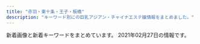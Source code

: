 ```yaml
---
title: "赤羽・東十条・王子・板橋"
description: "キーワード別にの巨乳アジアン・チャイナエステ嬢情報をまとめました。"
---
```


新着画像と新着キーワードをまとめています。
2021年02月27日の情報です。

<DmmAffiliateIns />
<KeywordTable
  shops={
    [
    {
        "keywords": {},
        "url": "http://flower.este88.com/",
        "name": "Flower",
        "img_links": [
            "http://flower.este88.com/i/images/access5.jpg",
            "http://flower.este88.com/gals/emi1.jpg",
            "http://flower.este88.com/i/images/access4.jpg",
            "http://flower.este88.com/images/kp01.jpg",
            "http://flower.este88.com/gals/erika1.jpg",
            "http://flower.este88.com/gals/yuuna1.jpg",
            "http://flower.este88.com/gals/moe1.jpg",
            "http://flower.este88.com/images/dot.png",
            "http://flower.este88.com/i/images/access2.jpg",
            "http://flower.este88.com/i/images/access6.jpg",
            "http://flower.este88.com/gals/riri1.jpg",
            "http://flower.este88.com/i/images/access1.jpg",
            "http://flower.este88.com/gals/haruka1.jpg",
            "http://flower.este88.com/images/m04.jpg",
            "http://flower.este88.com/i/images/access7.jpg",
            "http://flower.este88.com/i/images/access3.jpg",
            "http://flower.este88.com/images/m01.jpg",
            "http://flower.este88.com/images/m03.jpg",
            "http://flower.este88.com/images/m05.jpg",
            "http://flower.este88.com/images/img1.jpg",
            "http://flower.este88.com/images/m02.jpg"
        ],
        "station": "JR\u8d64\u7fbd\u99c5\u5357\u53e3"
    },
    {
        "station": "JR\u8d64\u7fbd\u99c5\u5357\u53e3",
        "img_links": [
            "http://www.darling.esjp.info/files/008.jpg",
            "http://www.darling.esjp.info/img/nav-006.png",
            "http://www.darling.esjp.info/img/nav-004.png",
            "http://www.darling.esjp.info/img/stt.jpg",
            "http://www.darling.esjp.info/img/stb.jpg",
            "http://www.darling.esjp.info/files/007.jpg",
            "http://www.darling.esjp.info/img/nav-001.png",
            "http://www.darling.esjp.info/img/nav-003.png",
            "http://www.darling.esjp.info/img/nav-002.png",
            "http://www.darling.esjp.info/files/002.jpg",
            "http://www.darling.esjp.info/img/tel.png",
            "http://www.darling.esjp.info/files/003.jpg",
            "http://www.darling.esjp.info/img/nav-005.png",
            "http://www.darling.esjp.info/img/top01.png",
            "http://www.darling.esjp.info/files/001.jpg"
        ],
        "keywords": {
            "D": 5,
            "87": 4,
            "86": 1
        },
        "url": "http://www.darling.esjp.info/",
        "name": "Darling \uff5e\u30c0\u30fc\u30ea\u30f3\uff5e"
    },
    {
        "station": "JR\u738b\u5b50\u99c5\u5317\u53e3",
        "keywords": {
            "C": 15
        },
        "url": "http://oji.pink/",
        "img_links": [
            "http://oji.pink/images/new1.jpg",
            "http://oji.pink/images/1.png",
            "http://oji.pink/images/3.png",
            "http://oji.pink/images/g7.jpg",
            "http://oji.pink/images/g1.jpg",
            "http://oji.pink/images/mobile.jpg",
            "http://oji.pink/images/top.jpg",
            "http://oji.pink/images/g2.jpg",
            "http://oji.pink/images/r2.jpg",
            "http://oji.pink/images/g5.jpg",
            "http://oji.pink/images/aki.jpg",
            "http://oji.pink/images/zi_link.png",
            "http://oji.pink/images/yuki.jpg",
            "http://oji.pink/images/r1.jpg",
            "http://oji.pink/images/r3.jpg",
            "http://oji.pink/images/r4.jpg",
            "http://oji.pink/images/zi_staff.png",
            "http://oji.pink/images/g0.jpg"
        ],
        "name": "\u7f8e\u5065"
    },
    {
        "url": "http://shanshan-esthe.com/",
        "station": "JR\u6771\u5341\u6761\u99c5\u5317\u53e3",
        "name": "\u9999\u9999",
        "img_links": [
            "http://shanshan-esthe.com/img/st14.jpg",
            "http://shanshan-esthe.com/img/no.png",
            "http://shanshan-esthe.com/img/sta0.jpg",
            "http://shanshan-esthe.com/img/st16.jpg",
            "http://shanshan-esthe.com/img/sta14.jpg"
        ],
        "keywords": {
            "D": 2,
            "86": 2
        }
    },
    {
        "name": "\u53f0\u6e7e\u30a2\u30ed\u30de",
        "station": "JR\u8d64\u7fbd\u99c5\u5357\u53e3",
        "keywords": {},
        "img_links": [
            "http://esthe-taiwanaroma.com/img/corona-4.jpg",
            "http://esthe-taiwanaroma.com/img/corona-2.jpg",
            "http://esthe-taiwanaroma.com/img/yuki.jpg",
            "http://esthe-taiwanaroma.com/img/head_img.png",
            "http://esthe-taiwanaroma.com/img/ami.jpg",
            "http://esthe-taiwanaroma.com/img/mask04.jpg",
            "http://esthe-taiwanaroma.com/img/sara002.jpg",
            "http://esthe-taiwanaroma.com/img/sara2.jpg",
            "http://esthe-taiwanaroma.com/img/tel_img.png",
            "http://esthe-taiwanaroma.com/img/corona-3.jpg",
            "http://esthe-taiwanaroma.com/img/mami.jpg",
            "http://esthe-taiwanaroma.com/img/mask05.jpg",
            "http://esthe-taiwanaroma.com/img/anna.png",
            "http://esthe-taiwanaroma.com/img/hina.jpg",
            "http://esthe-taiwanaroma.com/img/photo_01.jpg",
            "http://esthe-taiwanaroma.com/img/miki.jpg",
            "http://esthe-taiwanaroma.com/img/reina3.jpg",
            "http://esthe-taiwanaroma.com/img/mask02.jpg",
            "http://esthe-taiwanaroma.com/img/kaori2.jpg",
            "http://esthe-taiwanaroma.com/img/corona-5.jpg",
            "http://esthe-taiwanaroma.com/img/topbg02.jpg",
            "http://esthe-taiwanaroma.com/img/mask01.jpg",
            "http://esthe-taiwanaroma.com/img/emi001.jpg",
            "http://esthe-taiwanaroma.com/img/mami03.png",
            "http://esthe-taiwanaroma.com/img/pagetop.png",
            "http://esthe-taiwanaroma.com/img/mask03.jpg"
        ],
        "url": "http://esthe-taiwanaroma.com/"
    },
    {
        "keywords": {},
        "name": "Only one \uff5e\u30aa\u30f3\u30ea\u30fc\u30ef\u30f3\uff5e",
        "station": "JR\u8d64\u7fbd\u99c5\u5357\u53e3",
        "img_links": [
            "http://www.roserelaxation.info/upload/202007/1594636355.jpg",
            "http://www.roserelaxation.info/upload/202007/thumb/1594636355.jpg",
            "http://www.roserelaxation.info/upload/202007/thumb/1594636246.jpg",
            "http://www.roserelaxation.info/upload/202007/1594636246.jpg",
            "http://www.roserelaxation.info/upload/images/20170613_104732.jpg",
            "http://www.roserelaxation.info/upload/202008/1598846272.jpg",
            "http://www.roserelaxation.info/upload/images/20170525_102731.jpg",
            "http://www.roserelaxation.info/upload/201807/thumb_dis/1531195547.jpg",
            "http://www.roserelaxation.info/upload/201807/1531197286.jpg",
            "http://www.roserelaxation.info/upload/201807/thumb/1531195547.jpg",
            "http://www.roserelaxation.info/upload/201708/thumb_dis/1502280972.jpg",
            "http://www.roserelaxation.info/upload/201801/thumb/1517150493.jpg",
            "http://www.roserelaxation.info/upload/images/20171206_132823.jpg",
            "http://www.roserelaxation.info/upload/images/20170706_091357.jpg",
            "http://www.roserelaxation.info/upload/201807/1531195547.jpg",
            "http://www.roserelaxation.info/upload/202007/thumb_dis/1594636684.jpg",
            "http://www.roserelaxation.info/upload/201807/1531195952.jpg",
            "http://www.roserelaxation.info/upload/images/20171214_032900.jpg",
            "http://www.roserelaxation.info/upload/202007/thumb_dis/1594636246.jpg",
            "http://www.roserelaxation.info/upload/202007/thumb_dis/1594636322.jpg",
            "http://www.roserelaxation.info/upload/201807/thumb/1531195952.jpg",
            "http://www.roserelaxation.info/upload/201707/1499300573.jpg",
            "http://www.roserelaxation.info/upload/images/20171206_132851.jpg",
            "http://www.roserelaxation.info/upload/201801/thumb_dis/1517150493.jpg",
            "http://www.roserelaxation.info/upload/201807/thumb_dis/1531195952.jpg",
            "http://www.roserelaxation.info/upload/201708/1502280972.jpg",
            "http://www.roserelaxation.info/upload/201712/1512155748.jpg",
            "http://www.roserelaxation.info/upload/201801/1517150493.jpg",
            "http://www.roserelaxation.info/upload/201712/thumb/1512155748.jpg",
            "http://www.roserelaxation.info/upload/201807/thumb_dis/1531197286.jpg",
            "http://www.roserelaxation.info/upload/202007/thumb_dis/1594636355.jpg",
            "http://www.roserelaxation.info/upload/201808/thumb_dis/1535596152.jpg",
            "http://www.roserelaxation.info/upload/images/20171206_133002.jpg",
            "http://www.roserelaxation.info/upload/202007/1594636684.jpg",
            "http://www.roserelaxation.info/upload/images/20171206_132919.jpg",
            "http://www.roserelaxation.info/upload/202007/thumb/1594636684.jpg",
            "http://www.roserelaxation.info/upload/201712/thumb_dis/1512155748.jpg"
        ],
        "url": "http://www.roserelaxation.info/"
    },
    {
        "img_links": [
            "http://ka-en.work/sp/img/kanban.jpg",
            "http://ka-en.work/sp/img/add.jpg",
            "http://ka-en.work/img/foot.jpg",
            "http://ka-en.work/sp/img/tel.jpg",
            "http://ka-en.work/img/acc5.jpg",
            "http://ka-en.work/img/fla-3.jpg",
            "http://ka-en.work/sp/img/acc5.jpg",
            "http://ka-en.work/img/acc3.jpg",
            "http://ka-en.work/sp/img/st9.jpg",
            "http://ka-en.work/img/acc4.jpg",
            "http://ka-en.work/img/s3.jpg",
            "http://ka-en.work/sp/img/st1.jpg",
            "http://ka-en.work/sp/img/info.jpg",
            "http://ka-en.work/sp/img/st8.jpg",
            "http://ka-en.work/img/botton.jpg",
            "http://ka-en.work/img/st4.jpg",
            "http://ka-en.work/sp/img/t-o.jpg",
            "http://ka-en.work/img/st1.jpg",
            "http://ka-en.work/sp/img/acc4.jpg",
            "http://ka-en.work/sp/img/cam.jpg",
            "http://ka-en.work/sp/img/t-r.jpg",
            "http://ka-en.work/img/st3.jpg",
            "http://ka-en.work/sp/img/t-a.jpg",
            "http://ka-en.work/img/fla-2.jpg",
            "http://ka-en.work/sp/img/p-6.jpg",
            "http://ka-en.work/sp/img/t-t.jpg",
            "http://ka-en.work/sp/img/sys.jpg",
            "http://ka-en.work/sp/img/st10.jpg",
            "http://ka-en.work/img/head.jpg",
            "http://ka-en.work/img/botton4.jpg",
            "http://ka-en.work/img/st10.jpg",
            "http://ka-en.work/sp/img/st2.jpg",
            "http://ka-en.work/img/s10.jpg",
            "http://ka-en.work/sp/img/acc2.jpg",
            "http://ka-en.work/sp/img/tit.jpg",
            "http://ka-en.work/img/st6.jpg",
            "http://ka-en.work/sp/img/time.jpg",
            "http://ka-en.work/sp/img/pc.jpg",
            "http://ka-en.work/img/botton2.jpg",
            "http://ka-en.work/img/acc2.jpg",
            "http://ka-en.work/sp/img/p-9.jpg",
            "http://ka-en.work/img/mo.png",
            "http://ka-en.work/sp/img/st7.jpg",
            "http://ka-en.work/img/s7.jpg",
            "http://ka-en.work/sp/img/t-s.jpg",
            "http://ka-en.work/img/botton6.jpg",
            "http://ka-en.work/img/s9.jpg",
            "http://ka-en.work/img/acc1.jpg",
            "http://ka-en.work/img/st9.jpg",
            "http://ka-en.work/sp/img/st3.jpg",
            "http://ka-en.work/img/botton3.jpg",
            "http://ka-en.work/sp/img/pic.jpg",
            "http://ka-en.work/img/kanban.jpg",
            "http://ka-en.work/sp/img/botton.jpg",
            "http://ka-en.work/sp/img/p-10.jpg",
            "http://ka-en.work/img/st7.jpg",
            "http://ka-en.work/img/st2.jpg",
            "http://ka-en.work/img/botton5.jpg",
            "http://ka-en.work/sp/img/acc1.jpg",
            "http://ka-en.work/img/fla-1.jpg",
            "http://ka-en.work/img/s2.jpg",
            "http://ka-en.work/img/s6.jpg",
            "http://ka-en.work/img/st8.jpg",
            "http://ka-en.work/sp/img/acc3.jpg",
            "http://ka-en.work/sp/img/st6.jpg",
            "http://ka-en.work/img/s4.jpg",
            "http://ka-en.work/sp/img/st4.jpg"
        ],
        "station": "JR\u8d64\u7fbd\u99c5\u6771\u53e3",
        "url": "http://ka-en.work/",
        "name": "\u83ef\u8276",
        "keywords": {
            "86": 2,
            "88": 2,
            "85": 12,
            "87": 1,
            "D": 5,
            "E": 3,
            "84": 1,
            "C": 17
        }
    },
    {
        "url": "http://www.e-baby.work/",
        "station": "JR\u8d64\u7fbd\u99c5\u6771\u53e3",
        "img_links": [
            "http://www.e-baby.work/staff/kumic.jpg",
            "http://www.e-baby.work/img/all/icon2.png",
            "http://www.e-baby.work/staff/maya1.jpg",
            "http://www.e-baby.work/staff/karen1.jpg",
            "http://www.e-baby.work/staff/haru1.jpg",
            "http://www.e-baby.work/img/all/loader.png",
            "http://www.e-baby.work/staff/rina1.jpg",
            "http://www.e-baby.work/staff/yuka1.jpg",
            "http://www.e-baby.work/staff/kumi1.jpg"
        ],
        "name": "\u30a2\u30a4\u30ea\u30b9",
        "keywords": {
            "84": 1,
            "87": 1,
            "89": 1,
            "85": 1,
            "86": 2,
            "D": 3,
            "E": 2,
            "C": 1
        }
    },
    {
        "keywords": {},
        "img_links": [
            "http://e-yuri.work/images/tg.jpg",
            "http://e-yuri.work/img/karina1.jpg",
            "http://e-yuri.work/images/rec1.jpg",
            "http://e-yuri.work/images/interior_t.jpg",
            "http://e-yuri.work/images/3.jpg",
            "http://e-yuri.work/images/sys.jpg",
            "http://e-yuri.work/img/ayumi1.jpg",
            "http://e-yuri.work/images/2.jpg",
            "http://e-yuri.work/images/s1.png",
            "http://e-yuri.work/images/staff_t.jpg",
            "http://e-yuri.work/staff/karina.jpg",
            "http://e-yuri.work/staff/yuyu.jpg",
            "http://e-yuri.work/staff/ayumi.jpg",
            "http://e-yuri.work/images/int2.jpg",
            "http://e-yuri.work/images/head.jpg",
            "http://e-yuri.work/images/ac1.jpg",
            "http://e-yuri.work/images/news.jpg",
            "http://e-yuri.work/img/yuyu1.jpg",
            "http://e-yuri.work/images/rec2.jpg",
            "http://e-yuri.work/images/int1.jpg",
            "http://e-yuri.work/images/1.jpg"
        ],
        "name": "\u5f69\u8679",
        "url": "http://e-yuri.work/",
        "station": "\u5c3e\u4e45\u99c5"
    },
    {
        "img_links": [
            "http://angel-aroma.net/img/stafft.jpg",
            "http://angel-aroma.net/img/qr.jpg",
            "http://angel-aroma.net/img/sta2.jpg",
            "http://angel-aroma.net/img/sta5.jpg",
            "http://angel-aroma.net/img/top.jpg",
            "http://angel-aroma.net/img/m3.jpg",
            "http://angel-aroma.net/img/sta3.jpg",
            "http://angel-aroma.net/img/m6.jpg",
            "http://angel-aroma.net/img/m1.jpg",
            "http://angel-aroma.net/img/sta6.jpg",
            "http://angel-aroma.net/img/no.png",
            "http://angel-aroma.net/img/sta1.jpg",
            "http://angel-aroma.net/img/m30.jpg",
            "http://angel-aroma.net/img/m20.jpg",
            "http://angel-aroma.net/img/m2.jpg",
            "http://angel-aroma.net/img/m5.jpg",
            "http://angel-aroma.net/img/m4.jpg",
            "http://angel-aroma.net/img/m10.jpg"
        ],
        "url": "http://angel-aroma.net/",
        "station": "JR\u8d64\u7fbd\u99c5\u6771\u53e3",
        "name": "\u30c0\u30fc\u30ea\u30f3",
        "keywords": {
            "84": 2,
            "87": 2,
            "82": 2,
            "86": 4
        }
    },
    {
        "name": "\u5922\u3054",
        "keywords": {
            "86": 18,
            "D": 36,
            "88": 12,
            "85": 6
        },
        "station": "JR\u5341\u6761\u99c5\u5357\u53e3",
        "url": "https://yumego.tyo.cm/",
        "img_links": [
            "https://yumego.tyo.cm/photos/sites/83/2020/12/2020120108205259.jpg",
            "https://yumego.tyo.cm/images/room3.jpg",
            "https://yumego.tyo.cm/photos/sites/83/2020/12/2020120610415197.jpg",
            "https://yumego.tyo.cm/images/img_tel.png",
            "https://yumego.tyo.cm/images/sp_top.jpg",
            "https://yumego.tyo.cm/photos/sites/83/2020/12/2020120108205393.jpg",
            "https://yumego.tyo.cm/images/sp_tit_new.png",
            "https://yumego.tyo.cm/photos/sites/83/2020/12/2020120610415227.jpg",
            "https://yumego.tyo.cm/images/tit_therapist.png",
            "https://yumego.tyo.cm/images/sp_tit_staff01.png",
            "https://yumego.tyo.cm/images/tit_staff02.png",
            "https://yumego.tyo.cm/images/top.jpg",
            "https://yumego.tyo.cm/photos/sites/83/2020/12/2020120610415351.jpg",
            "https://yumego.tyo.cm/images/sp_tit_therapist.png",
            "https://yumego.tyo.cm/images/tit_new.png",
            "https://yumego.tyo.cm/images/room1.jpg",
            "https://yumego.tyo.cm/images/sp_tit_staff02.png",
            "https://yumego.tyo.cm/images/room2.jpg",
            "https://yumego.tyo.cm/images/maining.jpg",
            "https://yumego.tyo.cm/images/room4.jpg",
            "https://yumego.tyo.cm/images/sp_tit_twitter.png",
            "https://yumego.tyo.cm/photos/sites/83/2020/12/2020120802122165.jpg",
            "https://yumego.tyo.cm/photos/sites/83/2020/12/2020120108205582.jpg",
            "https://yumego.tyo.cm/images/tit_twitter.png",
            "https://yumego.tyo.cm/photos/sites/83/2021/02/2021020212253138.jpg",
            "https://yumego.tyo.cm/photos/sites/83/2020/12/2020120802122351.jpg",
            "https://yumego.tyo.cm/images/tit_staff01.png",
            "https://yumego.tyo.cm/photos/sites/83/2020/12/2020120610415359.jpg"
        ]
    },
    {
        "url": "http://esthe-japan.work/flower/",
        "keywords": {
            "89": 3,
            "\u30bb\u30af\u30b7\u30fc": 6,
            "88": 3,
            "87": 3,
            "98": 1
        },
        "station": "JR\u8d64\u7fbd\u99c5\u5357\u6539\u672d\u53e3(\u6771)",
        "img_links": [
            "http://esthe-japan.work/flower/upload/202004/1588153474.png"
        ],
        "name": "FLOWER"
    },
    {
        "name": "\u3084\u3059\u3089\u304e",
        "img_links": [],
        "url": "http://tenpo5.iest.info/",
        "keywords": {},
        "station": "JR\u738b\u5b50\u99c5\u5317\u53e3"
    },
    {
        "url": "http://www.cocosia.work/",
        "keywords": {
            "85": 2,
            "E": 6,
            "86": 8,
            "C": 15,
            "87": 6,
            "D": 10
        },
        "station": "JR\u8d64\u7fbd\u99c5\u897f\u53e3",
        "img_links": [
            "http://www.cocosia.work/staff/hina.jpg",
            "http://www.cocosia.work/img/bn_howto.jpg",
            "http://www.cocosia.work/staff/yuyu.jpg",
            "http://www.cocosia.work/staff/rea1.jpg",
            "http://www.cocosia.work/img/int2.jpg",
            "http://www.cocosia.work/img/bn_howto_sp.jpg",
            "http://www.cocosia.work/img/int2_sp.jpg",
            "http://www.cocosia.work/img/concept.jpg",
            "http://www.cocosia.work/staff/yuyu1.jpg",
            "http://www.cocosia.work/staff/mao.jpg",
            "http://www.cocosia.work/staff/mika1.jpg",
            "http://www.cocosia.work/img/int3_sp.jpg",
            "http://www.cocosia.work/staff/mika.jpg",
            "http://www.cocosia.work/img/concept_sp.jpg",
            "http://www.cocosia.work/img/int3.jpg",
            "http://www.cocosia.work/img/header_info.png",
            "http://www.cocosia.work/img/int1_sp.jpg",
            "http://www.cocosia.work/img/bn_contact_sp.jpg",
            "http://www.cocosia.work/staff/rea.jpg",
            "http://www.cocosia.work/img/i_tel.png",
            "http://www.cocosia.work/staff/mao1.jpg",
            "http://www.cocosia.work/staff/riya.jpg",
            "http://www.cocosia.work/img/int1.jpg",
            "http://www.cocosia.work/img/bn_contact.jpg",
            "http://www.cocosia.work/staff/hina1.jpg",
            "http://www.cocosia.work/staff/riya1.jpg"
        ],
        "name": "Cocosia \uff5e\u30b3\u30b3\u30b7\u30a2\uff5e"
    },
    {
        "url": "http://www.goodtime.iesjp.com/",
        "img_links": [
            "http://www.goodtime.iesjp.com/images/m-top-right02.jpg",
            "http://www.goodtime.iesjp.com/images/m-head.jpg",
            "http://www.goodtime.iesjp.com/images/m-top-right03.jpg",
            "http://www.goodtime.iesjp.com/images/m-right.jpg",
            "http://www.goodtime.iesjp.com/images/m-left.jpg",
            "http://www.goodtime.iesjp.com/images/m-yejiao.jpg",
            "http://www.goodtime.iesjp.com/images/m-top03.jpg",
            "http://www.goodtime.iesjp.com/images/top-left01.jpg",
            "http://www.goodtime.iesjp.com/images/m-top-right01.jpg",
            "http://www.goodtime.iesjp.com/photo_news/upimg/529386029caabbb08f_0.jpg",
            "http://www.goodtime.iesjp.com/photo_news/upimg/43415603819cc9fd0d_1.jpg",
            "http://www.goodtime.iesjp.com/files/005.jpg",
            "http://www.goodtime.iesjp.com/files/002.jpg",
            "http://www.goodtime.iesjp.com/files/003.jpg",
            "http://www.goodtime.iesjp.com/images/m-top-right04.jpg",
            "http://www.goodtime.iesjp.com/files/004.jpg",
            "http://www.goodtime.iesjp.com/photo_news/upimg/39901600bd6533312b_0.jpg",
            "http://www.goodtime.iesjp.com/images/m-top02.jpg",
            "http://www.goodtime.iesjp.com/images/call.png"
        ],
        "name": "GOOD TIME",
        "keywords": {
            "D": 6,
            "87": 6,
            "C": 2,
            "83": 2
        },
        "station": "\u8d64\u7fbd\u5ca9\u6df5\u99c52\u756a\u51fa\u53e3"
    },
    {
        "keywords": {},
        "img_links": [
            "http://kissyourelax.xyz/uploads/190625/1-1Z625204313L6.jpg",
            "http://kissyourelax.xyz/uploads/191213/1-19121315493M58.jpg",
            "http://kissyourelax.xyz/uploads/200812/1-200Q2125423452.jpg",
            "http://kissyourelax.xyz/uploads/190426/1-1Z4261G221600.jpg",
            "http://kissyourelax.xyz/uploads/190712/1-1ZG2111F3448.jpg",
            "http://kissyourelax.xyz/uploads/190422/1-1Z42214343N22.jpg",
            "http://kissyourelax.xyz/uploads/191129/1-191129154603T5.jpg",
            "http://kissyourelax.xyz/uploads/190426/1-1Z4261G229208.jpg",
            "http://kissyourelax.xyz/img/s0.png",
            "http://kissyourelax.xyz/uploads/190625/1-1Z625203Q3N2.jpg",
            "http://kissyourelax.xyz/uploads/200812/1-200Q212540D24.jpg",
            "http://kissyourelax.xyz/uploads/190514/1-1Z5140R044351.jpg",
            "http://kissyourelax.xyz/uploads/190712/1-1ZG2111A3147.jpg",
            "http://kissyourelax.xyz/uploads/191213/1-1912131550052E.jpg",
            "http://kissyourelax.xyz/uploads/190514/1-1Z5140R02A31.jpg",
            "http://kissyourelax.xyz/uploads/190920/1-1Z9200Z645220.jpg",
            "http://kissyourelax.xyz/uploads/200929/1-200929125F62K.jpg",
            "http://kissyourelax.xyz/uploads/200929/1-200929125H1111.jpg",
            "http://kissyourelax.xyz/img/botton.jpg",
            "http://kissyourelax.xyz/uploads/190426/1-1Z4261G1591I.jpg",
            "http://kissyourelax.xyz/uploads/190802/1-1ZP20P930U4.jpg",
            "http://kissyourelax.xyz/uploads/190422/1-1Z422144244F3.jpg",
            "http://kissyourelax.xyz/uploads/190802/1-1ZP20P91YN.jpg",
            "http://kissyourelax.xyz/uploads/190422/1-1Z422143352a6.jpg"
        ],
        "url": "http://kissyourelax.xyz/",
        "station": "JR\u8d64\u7fbd\u99c5",
        "name": "Kiss you"
    },
    {
        "station": "JR\u738b\u5b50\u99c5\u5317\u53e3",
        "keywords": {
            "\u30bb\u30af\u30b7\u30fc": 5
        },
        "name": "\u685c\u306e\u604b",
        "img_links": [
            "http://www.crossu.xyz/uploads/190924/1-1Z9241056212J.jpg",
            "http://www.crossu.xyz/templets/default/picture/staff_t.jpg",
            "http://www.crossu.xyz/templets/default/picture/news.jpg",
            "http://www.crossu.xyz/templets/default/picture/interior_t.jpg",
            "http://www.crossu.xyz/uploads/allimg/180620/1-1P6201013133b.jpg",
            "http://www.crossu.xyz/uploads/180620/1-1P62010154K00.png",
            "http://www.crossu.xyz/uploads/180621/1-1P621101232H4.jpg",
            "http://www.crossu.xyz/uploads/200528/1-20052Q52142229.jpg",
            "http://www.crossu.xyz/uploads/180620/1-1P62010193X63.jpg",
            "http://www.crossu.xyz/uploads/191119/1-19111915043V27.jpg",
            "http://www.crossu.xyz/uploads/191129/1-19112914393CK.jpg",
            "http://www.crossu.xyz/templets/default/picture/rec1.png",
            "http://www.crossu.xyz/uploads/181211/1-1Q2111433162D.jpg",
            "http://www.crossu.xyz/templets/default/picture/head.jpg"
        ],
        "url": "http://www.crossu.xyz/"
    },
    {
        "url": "https://higashijujo-mensesthe.com/",
        "keywords": {},
        "img_links": [
            "https://higashijujo-mensesthe.com/menu/home.png",
            "https://higashijujo-mensesthe.com/room/room-l2.jpg",
            "https://higashijujo-mensesthe.com/images/camp.jpg",
            "https://higashijujo-mensesthe.com/menu/gallery.png",
            "https://higashijujo-mensesthe.com/images/main1.jpg",
            "https://higashijujo-mensesthe.com/images/main-sp.jpg",
            "https://higashijujo-mensesthe.com/staff/rika-s1.jpg",
            "https://higashijujo-mensesthe.com/room/room-l3.jpg",
            "https://higashijujo-mensesthe.com/2019/08/23/satomi-s1.jpg",
            "https://higashijujo-mensesthe.com/icon/facebook.png",
            "https://higashijujo-mensesthe.com/images/footer-l.png",
            "https://higashijujo-mensesthe.com/icon/line.png",
            "https://higashijujo-mensesthe.com/images/header3.png",
            "https://higashijujo-mensesthe.com/staff/kimi-l2.jpg",
            "https://higashijujo-mensesthe.com/staff/runa-s1.jpg",
            "https://higashijujo-mensesthe.com/room/esthe3.jpg",
            "https://higashijujo-mensesthe.com/staff/satomi-l1.jpg",
            "https://higashijujo-mensesthe.com/room/esthe1.jpg",
            "https://higashijujo-mensesthe.com/room/room-l1.jpg",
            "https://higashijujo-mensesthe.com/staff/lime-l1.jpg",
            "https://higashijujo-mensesthe.com/icon/yelp.png",
            "https://higashijujo-mensesthe.com/menu/blog.png",
            "https://higashijujo-mensesthe.com/images/flower.png",
            "https://higashijujo-mensesthe.com/images/qrcode.png",
            "https://higashijujo-mensesthe.com/2019/10/21/rika-s1.jpg",
            "https://higashijujo-mensesthe.com/staff/satomi-s1.jpg",
            "https://higashijujo-mensesthe.com/staff/kimi-s2.jpg",
            "https://higashijujo-mensesthe.com/staff/runa-l1.jpg",
            "https://higashijujo-mensesthe.com/menu/friend.png",
            "https://higashijujo-mensesthe.com/button/blog.png",
            "https://higashijujo-mensesthe.com/2019/08/22/runa-s1.jpg",
            "https://higashijujo-mensesthe.com/images/footer-r.png",
            "https://higashijujo-mensesthe.com/images/clear.png",
            "https://higashijujo-mensesthe.com/icon/twitter.png",
            "https://higashijujo-mensesthe.com/staff/rika-l1.jpg",
            "https://higashijujo-mensesthe.com/staff/kimi-l1.jpg",
            "https://higashijujo-mensesthe.com/button/home.png",
            "https://higashijujo-mensesthe.com/room/room-l4.jpg",
            "https://higashijujo-mensesthe.com/room/esthe2.jpg",
            "https://higashijujo-mensesthe.com/2019/08/10/kimi-s1.jpg",
            "https://higashijujo-mensesthe.com/2020/02/29/lime-s1.jpg",
            "https://higashijujo-mensesthe.com/button/staff.png",
            "https://higashijujo-mensesthe.com/menu/info.png",
            "https://higashijujo-mensesthe.com/staff/kimi-s1.jpg",
            "https://higashijujo-mensesthe.com/staff/lime-s1.jpg"
        ],
        "station": "JR\u6771\u5341\u6761\u99c5\u5317\u53e3",
        "name": "Love Sea"
    },
    {
        "station": "JR\u8d64\u7fbd\u99c5\u5357\u53e3",
        "img_links": [
            "http://lastpara.net/image/cast/cast_265_1_s.jpg",
            "http://lastpara.net/image/cast/cast_263_1_l.jpg",
            "http://lastpara.net/image/cast/cast_263_1_s.jpg",
            "http://lastpara.net/image/cast/cast_262_1_l.jpg",
            "http://lastpara.net/image/cast/cast_256_1_s.jpg",
            "http://lastpara.net/image/cast/cast_256_1_l.jpg",
            "http://lastpara.net/image/cast/cast_287_1_l.jpg",
            "http://lastpara.net/image/cast/cast_255_1_l.jpg",
            "http://lastpara.net/image/cast/cast_259_1_l.jpg",
            "http://lastpara.net/img/news-ttl.jpg",
            "http://lastpara.net/image/cast/cast_261_1_l.jpg",
            "http://lastpara.net/image/cast/cast_286_1_l.jpg",
            "http://lastpara.net/img/event/camp_top_02.jpg",
            "http://lastpara.net/img/recuit.png",
            "http://lastpara.net/image/cast/cast_286_1_s.jpg",
            "http://lastpara.net/image/cast/cast_259_1_s.jpg",
            "http://lastpara.net/image/cast/cast_265_1_l.jpg",
            "http://lastpara.net/image/cast/cast_287_1_s.jpg"
        ],
        "keywords": {
            "90": 2,
            "86": 4,
            "84": 4,
            "85": 9
        },
        "url": "http://lastpara.net/",
        "name": "Last Paradise \uff5e\u30e9\u30b9\u30c8\u30d1\u30e9\u30c0\u30a4\u30b9\uff5e"
    }
]
}
/>
<DmmAffiliateScript />
